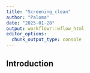 ```yaml
---
title: "Screening_clean"
author: "Paloma"
date: "2025-01-28"
output: workflowr::wflow_html
editor_options:
  chunk_output_type: console
---
```


## Introduction


```r

```

